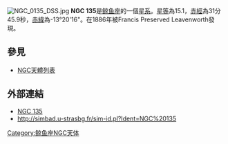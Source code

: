 [[File:NGC_0135_DSS.jpg|thumb]]
'''NGC 135'''是[[鲸鱼座|鲸鱼座]]的一個[[星系|星系]]。[[星等|星等]]為15.1，[[赤經|赤經]]為31分45.9秒，[[赤緯|赤緯]]為-13°20'16"。在1886年被Francis Preserved Leavenworth發現。

== 參見 ==
* [[NGC天體列表|NGC天體列表]]

== 外部連結 ==
* [https://web.archive.org/web/20050905134850/http://www.seds.org/~spider/ngc/ngc_fr.cgi?135 NGC 135]
* http://simbad.u-strasbg.fr/sim-id.pl?Ident=NGC%20135

{{Catalogs|NGC=135}}
[[Category:鲸鱼座NGC天体|Category:鲸鱼座NGC天体]]

{{Galaxy-stub}}